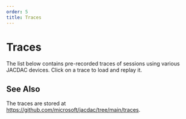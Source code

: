 ```yaml
---
order: 5
title: Traces
---
```


# Traces

The list below contains pre-recorded 
traces of sessions using various JACDAC
devices. Click on a trace to load and replay it.

<TraceList />

## See Also

The traces are stored at https://github.com/microsoft/jacdac/tree/main/traces.